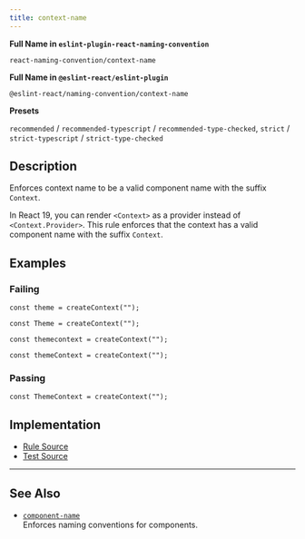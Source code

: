 ```yaml
---
title: context-name
---
```


**Full Name in `eslint-plugin-react-naming-convention`**

```plain copy
react-naming-convention/context-name
```

**Full Name in `@eslint-react/eslint-plugin`**

```plain copy
@eslint-react/naming-convention/context-name
```

**Presets**

`recommended` / `recommended-typescript` / `recommended-type-checked`, `strict` / `strict-typescript` / `strict-type-checked`

## Description

Enforces context name to be a valid component name with the suffix `Context`.

In React 19, you can render `<Context>` as a provider instead of `<Context.Provider>`. This rule enforces that the context has a valid component name with the suffix `Context`.

## Examples

### Failing

```tsx
const theme = createContext("");
```

```tsx
const Theme = createContext("");
```

```tsx
const themecontext = createContext("");
```

```tsx
const themeContext = createContext("");
```

### Passing

```tsx
const ThemeContext = createContext("");
```

## Implementation

- [Rule Source](https://github.com/Rel1cx/eslint-react/tree/main/packages/plugins/eslint-plugin-react-naming-convention/src/rules/context-name.ts)
- [Test Source](https://github.com/Rel1cx/eslint-react/tree/main/packages/plugins/eslint-plugin-react-naming-convention/src/rules/context-name.spec.ts)

---

## See Also

- [`component-name`](./naming-convention-component-name)\
  Enforces naming conventions for components.
